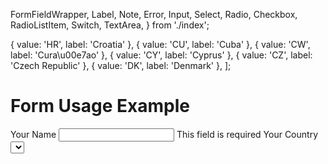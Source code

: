 
  FormFieldWrapper,
  Label,
  Note,
  Error,
  Input,
  Select,
  Radio,
  Checkbox,
  RadioListItem,
  Switch,
  TextArea,
} from './index';


  { value: 'HR', label: 'Croatia' },
  { value: 'CU', label: 'Cuba' },
  { value: 'CW', label: 'Cura\u00e7ao' },
  { value: 'CY', label: 'Cyprus' },
  { value: 'CZ', label: 'Czech Republic' },
  { value: 'DK', label: 'Denmark' },
];

<Meta title="components/forms/Example" />

# Form Usage Example

<Canvas>
<DSProvider>
  <form>
    <FormFieldWrapper>
      <Label>Your Name</Label>
      <Input type="text" isInvalid />
      <Error>This field is required</Error>
    </FormFieldWrapper>
    <FormFieldWrapper>
      <Label>Your Country</Label>
      <Select options={options} />
      <Note>Where you currently live</Note>
    </FormFieldWrapper>
    <FormFieldWrapper>
      <Label>I am</Label>
      <Radio name="species" radioId="human" label="Human" value="human" />
      <Radio name="species" radioId="animal" label="Animal" value="animal" />
    </FormFieldWrapper>
    <FormFieldWrapper>
      <Label>My hobbies</Label>
      <Checkbox name="hobbies" checkboxId="reading" label="Reading" value="reading" />
      <Checkbox name="hobbies" checkboxId="sleeping" label="Sleeping" value="sleeping" />
      <Checkbox name="hobbies" checkboxId="programming" label="Programming" value="programming" />
      <Checkbox name="hobbies" checkboxId="testing" label="Testing" value="testing" />
    </FormFieldWrapper>
    <FormFieldWrapper>
      <Label>Where did you learn about us?</Label>
      <RadioListItem group="knowledge" itemId="collegue">Collegue</RadioListItem>
      <RadioListItem group="knowledge" itemId="internet">Internet</RadioListItem>
      <RadioListItem group="knowledge" itemId="youtube">YouTube</RadioListItem>
      <RadioListItem group="knowledge" itemId="television">Television</RadioListItem>
    </FormFieldWrapper>
    <FormFieldWrapper>
      <Label>Do you want to make your profile public?</Label>
      <Switch switchId="public" label="public" />
    </FormFieldWrapper>
    <FormFieldWrapper>
      <Label>Your message to us</Label>
      <TextArea maxLength="140" />
    </FormFieldWrapper>
  </form>
</DSProvider>
</Canvas>